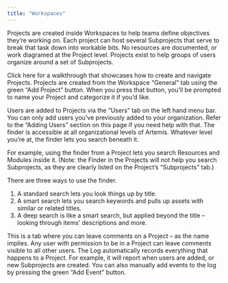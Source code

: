 ```yaml
---
title: "Workspaces"
---
```

Projects are created inside Workspaces to help teams define objectives they’re working on. Each project can host several Subprojects that serve to break that task down into workable bits. No resources are documented, or work diagramed at the Project level. Projects exist to help groups of users organize around a set of Subprojects. 

Click here for a walkthrough that showcases how to create and navigate Projects.
<AccordionGroup>
<Accordion title="Creating a Project">
Projects are created from the Workspace “General” tab using the green “Add Project” button. When you press that button, you’ll be prompted to name your Project and categorize it if you’d like. 
</Accordion>

<Accordion title="Adding users to a Project">
Users are added to Projects via the “Users” tab on the left hand menu bar. You can only add users you’ve previously added to your organization. Refer to the “Adding Users” section on this page if you need help with that. 
</Accordion>
  
<Accordion title="Finder">
The finder is accessible at all organizational levels of Artemis. Whatever level you’re at, the finder lets you search beneath it.
  
For example, using the finder from a Project lets you search Resources and Modules inside it. (Note: the Finder in the Projects will not help you search Subprojects, as they are clearly listed on the Project’s “Subprojects” tab.)

There are three ways to use the finder. 
1. A standard search lets you look things up by title.
2. A smart search lets you search keywords and pulls up assets with similar or related titles. 
3. A deep search is like a smart search, but applied beyond the title – looking through items’ descriptions and more.
</Accordion>
  
<Accordion title="Comments">
This is a tab where you can leave comments on a Project – as the name implies. Any user with permission to be in a Project can leave comments visible to all other users. 
</Accordion>
  
<Accordion title="Event Log">
The Log automatically records everything that happens to a Project. For example, it will report when users are added, or new Subprojects are created. You can also manually add events to the log by pressing the green “Add Event” button. 
</Accordion>
</AccordionGroup>
